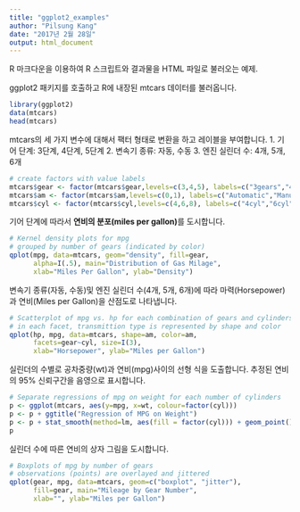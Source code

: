```yaml
---
title: "ggplot2_examples"
author: "Pilsung Kang"
date: "2017년 2월 28일"
output: html_document
---
```


R 마크다운을 이용하여 R 스크립트와 결과물을 HTML 파일로 불러오는 예제.

ggplot2 패키지를 호출하고 R에 내장된 mtcars 데이터를 불러옵니다.

```r
library(ggplot2) 
data(mtcars)
head(mtcars)
```

mtcars의 세 가지 변수에 대해서 팩터 형태로 변환을 하고 레이블을 부여합니다.
1. 기어 단계: 3단계, 4단계, 5단계
2. 변속기 종류: 자동, 수동
3. 엔진 실린더 수: 4개, 5개, 6개

```r
# create factors with value labels 
mtcars$gear <- factor(mtcars$gear,levels=c(3,4,5), labels=c("3gears","4gears","5gears")) 
mtcars$am <- factor(mtcars$am,levels=c(0,1), labels=c("Automatic","Manual")) 
mtcars$cyl <- factor(mtcars$cyl,levels=c(4,6,8), labels=c("4cyl","6cyl","8cyl")) 
```

기어 단계에 따라서 **연비의 분포(miles per gallon)**를 도시합니다.

```r
# Kernel density plots for mpg
# grouped by number of gears (indicated by color)
qplot(mpg, data=mtcars, geom="density", fill=gear, 
      alpha=I(.5), main="Distribution of Gas Milage", 
      xlab="Miles Per Gallon", ylab="Density")
```      

변속기 종류(자동, 수동)및 엔진 실린더 수(4개, 5개, 6개)에 따라 마력(Horsepower)과 연비(Miles per Gallon)을 산점도로 나타냅니다.

```r
# Scatterplot of mpg vs. hp for each combination of gears and cylinders
# in each facet, transmittion type is represented by shape and color
qplot(hp, mpg, data=mtcars, shape=am, color=am, 
      facets=gear~cyl, size=I(3),
      xlab="Horsepower", ylab="Miles per Gallon") 
```  

실린더의 수별로 공차중량(wt)과 연비(mpg)사이의 선형 식을 도출합니다.
추정된 연비의 95% 신뢰구간을 음영으로 표시합니다.

```r
# Separate regressions of mpg on weight for each number of cylinders
p <- ggplot(mtcars, aes(y=mpg, x=wt, colour=factor(cyl))) 
p <- p + ggtitle("Regression of MPG on Weight") 
p <- p + stat_smooth(method=lm, aes(fill = factor(cyl))) + geom_point()
p
```

실린더 수에 따른 연비의 상자 그림을 도시합니다.

```r
# Boxplots of mpg by number of gears 
# observations (points) are overlayed and jittered
qplot(gear, mpg, data=mtcars, geom=c("boxplot", "jitter"), 
      fill=gear, main="Mileage by Gear Number",
      xlab="", ylab="Miles per Gallon")
```